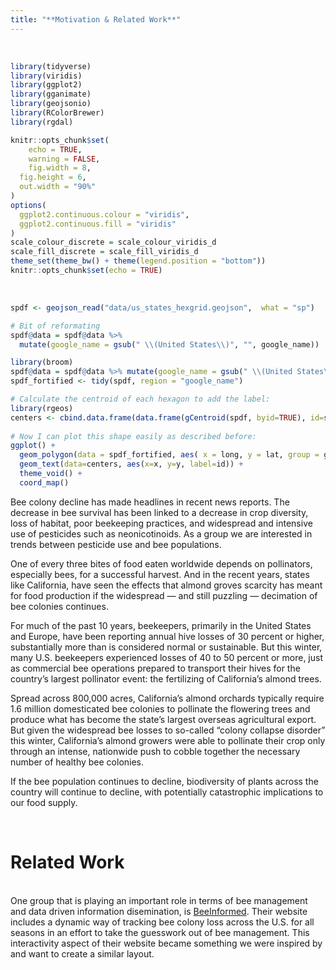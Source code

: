 ```yaml
---
title: "**Motivation & Related Work**" 
---
```

<br>

```r
library(tidyverse)
library(viridis)
library(ggplot2)
library(gganimate)
library(geojsonio)
library(RColorBrewer)
library(rgdal)

knitr::opts_chunk$set(
	echo = TRUE,
	warning = FALSE,
	fig.width = 8, 
  fig.height = 6,
  out.width = "90%"
)
options(
  ggplot2.continuous.colour = "viridis",
  ggplot2.continuous.fill = "viridis"
)
scale_colour_discrete = scale_colour_viridis_d
scale_fill_discrete = scale_fill_viridis_d
theme_set(theme_bw() + theme(legend.position = "bottom"))
knitr::opts_chunk$set(echo = TRUE)
```

<br>
```r

spdf <- geojson_read("data/us_states_hexgrid.geojson",  what = "sp")

# Bit of reformating
spdf@data = spdf@data %>%
  mutate(google_name = gsub(" \\(United States\\)", "", google_name))


```

```r
library(broom)
spdf@data = spdf@data %>% mutate(google_name = gsub(" \\(United States\\)", "", google_name))
spdf_fortified <- tidy(spdf, region = "google_name")

# Calculate the centroid of each hexagon to add the label:
library(rgeos)
centers <- cbind.data.frame(data.frame(gCentroid(spdf, byid=TRUE), id=spdf@data$iso3166_2))
 
# Now I can plot this shape easily as described before:
ggplot() +
  geom_polygon(data = spdf_fortified, aes( x = long, y = lat, group = group), fill="skyblue", color="white") +
  geom_text(data=centers, aes(x=x, y=y, label=id)) +
  theme_void() +
  coord_map()
```


Bee colony decline has made headlines in recent news reports. The decrease in bee survival has been linked to a decrease in crop diversity, loss of habitat, poor beekeeping practices, and widespread and intensive use of pesticides such as neonicotinoids. As a group we are interested in trends between pesticide use and bee populations. 

One of every three bites of food eaten worldwide depends on pollinators, especially bees, for a successful harvest. And in the recent years, states like California, have seen the effects that almond groves scarcity has meant for food production if the widespread — and still puzzling — decimation of bee colonies continues. 

For much of the past 10 years, beekeepers, primarily in the United States and Europe, have been reporting annual hive losses of 30 percent or higher, substantially more than is considered normal or sustainable. But this winter, many U.S. beekeepers experienced losses of 40 to 50 percent or more, just as commercial bee operations prepared to transport their hives for the country’s largest pollinator event: the fertilizing of California’s almond trees. 

Spread across 800,000 acres, California’s almond orchards typically require 1.6 million domesticated bee colonies to pollinate the flowering trees and produce what has become the state’s largest overseas agricultural export. But given the widespread bee losses to so-called “colony collapse disorder” this winter, California’s almond growers were able to pollinate their crop only through an intense, nationwide push to cobble together the necessary number of healthy bee colonies.

If the bee population continues to decline, biodiversity of plants across the country will continue to decline, with potentially catastrophic implications to our food supply.

<br>


# **Related Work**

<br>
One group that is playing an important role in terms of bee management and data driven information disemination, is [BeeInformed](https://beeinformed.org/). Their website includes a dynamic way of tracking bee colony loss across the U.S. for all seasons in an effort to take the guesswork out of bee management. This interactivity aspect of their website became something we were inspired by and want to create a similar layout.


<br>